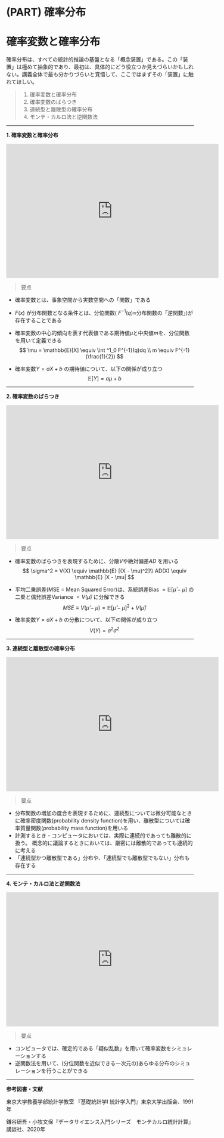 # (PART) 確率分布 {-}

# 確率変数と確率分布

確率分布は、すべての統計的推論の基盤となる「概念装置」である。この「装置」は極めて抽象的であり、最初は、具体的にどう役立つか見えづらいかもしれない。講義全体で最も分かりづらいと覚悟して、ここではまずその「装置」に触れてほしい。

> 1. 確率変数と確率分布
> 2. 確率変数のばらつき
> 3. 連続型と離散型の確率分布
> 4. モンテ・カルロ法と逆関数法

***

__1. 確率変数と確率分布__

<iframe src="https://player.vimeo.com/video/541290826?badge=0&amp;autopause=0&amp;player_id=0&amp;app_id=58479" width="570" height="360" frameborder="0" allow="autoplay; fullscreen; picture-in-picture" allowfullscreen title="Random variables.mp4"></iframe>

>要点

- 確率変数とは、事象空間から実数空間への「関数」である

- $F(x)$ が分布関数となる条件とは、分位関数( $F^{-1}(q)\approx$分布関数の「逆関数」)が存在することである

- 確率変数の中心的傾向を表す代表値である期待値$\mu$と中央値$m$を、分位関数を用いて定義できる
  $$
  \mu = \mathbb{E}[X] \equiv \int ^1_0 F^{-1}(q)dq \\
  m \equiv F^{-1}(\frac{1}{2})
  $$

- 確率変数$Y = aX + b$ の期待値について、以下の関係が成り立つ
  $$
  \mathbb{E}[Y] = a\mu + b
  $$

***

__2. 確率変数のばらつき__

<iframe src="https://player.vimeo.com/video/541292271?badge=0&amp;autopause=0&amp;player_id=0&amp;app_id=58479" width="570" height="360" frameborder="0" allow="autoplay; fullscreen; picture-in-picture" allowfullscreen title="Variance of random variables.mp4"></iframe>

>要点

- 確率変数のばらつきを表現するために、分散$V$や絶対偏差$AD$ を用いる
  $$
  \sigma^2 = V(X) \equiv \mathbb{E} [(X - \mu)^2]\\
  AD(X) \equiv \mathbb{E} |X - \mu|
  $$

- 平均二乗誤差(MSE = Mean Squared Error)は、系統誤差Bias $= \mathbb{E}[\hat{\mu} - \mu]$ の二乗と偶発誤差Variance $= V(\hat{\mu})$ に分解できる
  $$
  MSE \equiv V(\hat{\mu} - \mu ) = \mathbb{E}[\hat{\mu} - \mu]^2 +  V(\hat{\mu})
  $$

- 確率変数$Y = aX + b$ の分散について、以下の関係が成り立つ
  $$
  V (Y) = a^2 \sigma^2
  $$

***

__3. 連続型と離散型の確率分布__

<iframe src="https://player.vimeo.com/video/541287081?badge=0&amp;autopause=0&amp;player_id=0&amp;app_id=58479" width="570" height="360" frameborder="0" allow="autoplay; fullscreen; picture-in-picture" allowfullscreen title="連続型と離散型の確率分布"></iframe>

>要点

- 分布関数の増加の度合を表現するために、連続型については微分可能なときに確率密度関数(probability density function)を用い、離散型については確率質量関数(probability mass function)を用いる
- 計測するとき・コンピュータにおいては、実際に連続的であっても離散的に扱う。 概念的に議論するときにおいては、厳密には離散的であっても連続的に考える
- 「連続型かつ離散型である」分布や、「連続型でも離散型でもない」分布も存在する


***

__4. モンテ・カルロ法と逆関数法__

<iframe src="https://player.vimeo.com/video/542925842?badge=0&amp;autopause=0&amp;player_id=0&amp;app_id=58479" width="570" height="360" frameborder="0" allow="autoplay; fullscreen; picture-in-picture" allowfullscreen title="モンテ・カルロ法と逆関数法"></iframe>

>要点

- コンピュータでは、確定的である「疑似乱数」を用いて確率変数をシミュレーションする
- 逆関数法を用いて、(分位関数を近似できる一次元の)あらゆる分布のシミュレーションを行うことができる

---

**参考図書・文献**

東京大学教養学部統計学教室 『基礎統計学I 統計学入門』東京大学出版会、1991年

鎌谷研吾・小牧文保『データサイエンス入門シリーズ　モンテカルロ統計計算』講談社、2020年
